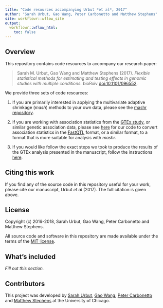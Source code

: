 ```yaml
---
title: "Code resources accompanying Urbut *et al*, 2017"
author: "Sarah Urbut, Gao Wang, Peter Carbonetto and Matthew Stephens"
site: workflowr::wflow_site
output:
  workflowr::wflow_html:
    toc: false
---
```


## Overview

This repository contains code resources to accompany our research
paper:

> Sarah M. Urbut, Gao Wang and Matthew Stephens (2017). *Flexible
> statistical methods for estimating and testing effects in genomic
> studies with multiple conditions.* bioRxiv
> [doi:10.1101/096552][biorxiv-paper].

We provide three sets of code resources:

1. If you are primarily interested in applying the multivariate adaptive
   shrinkage (*mash*) methods to your own data, please see the
   [mashr repository][mashr].

2. If you are working with association statistics from the
   [GTEx study][gtex], or similar genetic association data, please see
   [here](fastqtl2mash.html) for our code to convert association
   statistics in the [FastQTL][fastqtl] format, or a similar format,
   to a format that is more suitable for analysis with *mashr*.

3. If you would like follow the exact steps we took to produce the
   results of the GTEx analysis presented in the manuscript, follow
   the instructions [here](gtex.html).

## Citing this work

If you find any of the source code in this repository useful for your
work, please cite our manuscript, Urbut *et al* (2017). The full
citation is given above.

## License

Copyright (c) 2016-2018, Sarah Urbut, Gao Wang, Peter Carbonetto and
Matthew Stephens.

All source code and software in this repository are made available
under the terms of the [MIT license][mit-license].

## What's included

*Fill out this section.*

## Contributors

This project was developed by [Sarah Urbut][sarah], [Gao Wang][gao],
[Peter Carbonetto][peter] and [Matthew Stephens][matthew] at the
University of Chicago.

[biorxiv-paper]: http://dx.doi.org/10.1101/096552
[mashr]: https://github.com/stephenslab/mashr
[gtex]: http://gtexportal.org
[fastqtl]: http://fastqtl.sourceforge.net
[sarah]: https://github.com/surbut
[gao]: https://github.com/gaow
[peter]: http://pcarbo.github.io
[matthew]: https://stephenslab.uchicago.edu
[mit-license]: https://opensource.org/licenses/mit-license.html
